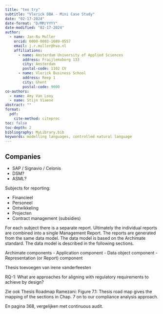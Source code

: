 ```yaml
---
title: "tex try"
subtitle: "Vlerick DBA - Mini Case Study"
date: "02-17-2024"
date-format: "D/MM/YYYY"
date-modified: "02-17-2024"
author:
  - name: Jan-Ru Muller
    orcid: 0000-0003-1689-0557
    email: j.r.muller@hva.nl
    affiliations:
      - name: Amsterdam University of Applied Sciences
        address: Fraijlemaborg 133
        city: Amsterdam
        postal-code: 1102 CV
      - name: Vlerick Business School
        address: Reep 1
        city: Ghent
        postal-code: 9000
co-authors:
  - name: Amy Van Looy
  - name: Stijn Viaene
abstract: ""
format:
  pdf:
    cite-method: citeproc
toc: false
toc-depth: 2
bibliography: MyLibrary.bib
keywords: modelling languages, controlled natural language
---
```


## Companies

- SAP / Signavio / Celonis
- DSM?
- ASML?

Subjects for reporting:

- Financieel
- Personeel
- Ontwikkeling
- Projecten
- Contract management (subsidies)

For each subject there is a separate report. Ultimately the individual reports are combined into a single Management Report. The reports are generated from the same data model. The data model is based on the Archimate standard. The data model is described in the following sections.


Archimate components
- Application component
- Data object component
- Representation (or Report) component

Thesis toevoegen van irene vanderfeesten 

RQ-1: What are approaches for aligning \framebox{business processes} with regulatory requirements to achieve \framebox{regulatory compliance} by design?


Zie ook Thesis Roadmap Ramezani: Figure 7.1: Thesis road map gives the mapping of the sections in Chap. 7 on to our compliance analysis approach.

En pagina 368, vergelijken met continuous audit.